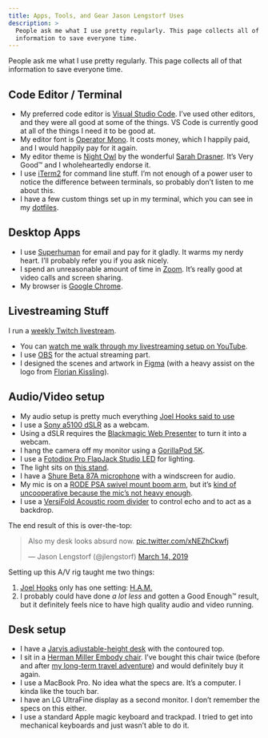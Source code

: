 ```yaml
---
title: Apps, Tools, and Gear Jason Lengstorf Uses
description: >
  People ask me what I use pretty regularly. This page collects all of that
  information to save everyone time.
---
```


People ask me what I use pretty regularly. This page collects all of that information to save everyone time.

## Code Editor / Terminal

* My preferred code editor is [Visual Studio Code](https://code.visualstudio.com/). I’ve used other editors, and they were all good at some of the things. VS Code is currently good at all of the things I need it to be good at.
* My editor font is [Operator Mono](http://www.typography.com/fonts/operator/overview/). It costs money, which I happily paid, and I would happily pay for it again.
* My editor theme is [Night Owl](https://marketplace.visualstudio.com/items?itemName=sdras.night-owl) by the wonderful [Sarah Drasner](https://sarahdrasnerdesign.com/). It’s Very Good™ and I wholeheartedly endorse it.
* I use [iTerm2](https://www.iterm2.com/) for command line stuff. I’m not enough of a power user to notice the difference between terminals, so probably don’t listen to me about this.
* I have a few custom things set up in my terminal, which you can see in my [dotfiles](https://github.com/jlengstorf/dotfiles).

## Desktop Apps

* I use [Superhuman](https://superhuman.com/) for email and pay for it gladly. It warms my nerdy heart. I’ll probably refer you if you ask nicely.
* I spend an unreasonable amount of time in [Zoom](https://zoom.us/). It’s really good at video calls and screen sharing.
* My browser is [Google Chrome](https://www.google.com/chrome/).

## Livestreaming Stuff

I run a [weekly Twitch livestream](https://twitch.tv/jlengstorf).

* You can [watch me walk through my livestreaming setup on YouTube](https://www.youtube.com/watch?v=VB4_mpLdmsg).
* I use [OBS](https://obsproject.com/) for the actual streaming part.
* I designed the scenes and artwork in [Figma](https://www.figma.com) (with a heavy assist on the logo from [Florian Kissling](https://twitter.com/fk)).

## Audio/Video setup

* My audio setup is pretty much everything [Joel Hooks said to use](https://joelhooks.com/dSLR-webcam-for-live-streaming)
* I use a [Sony a5100 dSLR](https://smile.amazon.com/dp/B00MHPAFAG/) as a webcam.
* Using a dSLR requires the [Blackmagic Web Presenter](https://smile.amazon.com/dp/B01N5YEI0O/) to turn it into a webcam.
* I hang the camera off my monitor using a [GorillaPod 5K](https://smile.amazon.com/dp/B074WG19MP/).
* I use a [Fotodiox Pro FlapJack Studio LED](https://smile.amazon.com/dp/B013TSPWXO/) for lighting.
* The light sits on [this stand](https://smile.amazon.com/dp/B001D2GQ8Y/).
* I have a [Shure Beta 87A microphone](https://smile.amazon.com/dp/B0002BACBO/) with a windscreen for audio.
* My mic is on a [RODE PSA swivel mount boom arm](https://smile.amazon.com/dp/B001D7UYBO/), but it’s [kind of uncooperative because the mic’s not heavy enough](https://twitter.com/jlengstorf/status/1020445057294319617).
* I use a [VersiFold Acoustic room divider](https://www.versare.com/shop/versifold-acoustical-room-divider.html) to control echo and to act as a backdrop.

The end result of this is over-the-top:

<blockquote clasName="twitter-tweet" data-conversation="none" data-dnt="true"><p lang="en" dir="ltr">Also my desk looks absurd now. <a href="https://t.co/xNEZhCkwfj">pic.twitter.com/xNEZhCkwfj</a></p>&mdash; Jason Lengstorf (@jlengstorf) <a href="https://twitter.com/jlengstorf/status/1106304180937986070?ref_src=twsrc%5Etfw">March 14, 2019</a></blockquote>

Setting up this A/V rig taught me two things:

1. [Joel Hooks](https://twitter.com/jhooks) only has one setting: [H.A.M.](https://youtu.be/UtoHI0JEfDg?t=107)
2. I probably could have done _a lot less_ and gotten a Good Enough™ result, but it definitely feels nice to have high quality audio and video running.

## Desk setup

* I have a [Jarvis adjustable-height desk](https://www.fully.com/standing-desks/jarvis/jarvis-adjustable-height-desk-bamboo.html) with the contoured top.
* I sit in a [Herman Miller Embody chair](https://www.hermanmiller.com/products/seating/office-chairs/embody-chairs/). I’ve bought this chair twice (before and after [my long-term travel adventure](/two-years-in-airbnbs/)) and would definitely buy it again.
* I use a MacBook Pro. No idea what the specs are. It’s a computer. I kinda like the touch bar.
* I have an LG UltraFine display as a second monitor. I don’t remember the specs on this either.
* I use a standard Apple magic keyboard and trackpad. I tried to get into mechanical keyboards and just wasn’t able to do it.
